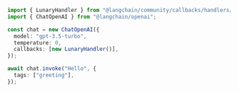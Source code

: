 ```typescript
import { LunaryHandler } from "@langchain/community/callbacks/handlers/lunary";
import { ChatOpenAI } from "@langchain/openai";

const chat = new ChatOpenAI({
  model: "gpt-3.5-turbo",
  temperature: 0,
  callbacks: [new LunaryHandler()],
});

await chat.invoke("Hello", {
  tags: ["greeting"],
});
```
